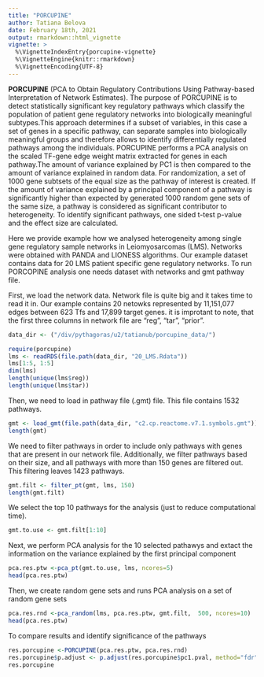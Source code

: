 ```yaml
---
title: "PORCUPINE"
author: Tatiana Belova
date: February 18th, 2021
output: rmarkdown::html_vignette
vignette: >
  %\VignetteIndexEntry{porcupine-vignette}
  %\VignetteEngine{knitr::rmarkdown}
  %\VignetteEncoding{UTF-8}
---
```


**PORCUPINE**  (PCA  to Obtain Regulatory Contributions Using Pathway-based Interpretation  of  Network  Estimates).   The  purpose  of PORCUPINE  is  to  detect  statistically  significant  key regulatory  pathways  which  classify  the  population  of patient gene regulatory networks into biologically meaningful subtypes.This approach determines if a subset of variables, in this case a set of genes in a specific pathway, can separate samples into biologically meaningful groups and therefore allows to  identify  differentially regulated  pathways  among  the individuals. PORCUPINE  performs  a  PCA  analysis on  the  scaled  TF-gene  edge  weight  matrix  extracted for  genes  in  each  pathway.The  amount  of  variance explained  by  PC1  is  then  compared  to  the  amount  of variance  explained  in  random   data.   For randomization,   a  set  of 1000  gene  subtsets  of  the  equal  size  as  the  pathway  of interest is created.  If the amount of variance explained by  a  principal  component  of  a  pathway  is  significantly higher than expected by generated 1000 random gene sets of the same size, a pathway is considered as significant contributor  to  heterogeneity. To  identify  significant pathways, one sided t-test p-value and the effect size are calculated. 

Here we provide example how we analysed heterogeneity among single gene regulatory sample networks in Leiomyosarcomas (LMS). Networks were obtained with PANDA and LIONESS algorithms. Our example dataset contains data for 20 LMS patient specific gene regulatory networks.
To run PORCOPINE analysis one needs dataset with networks and gmt pathway file. 


First, we load the network data. Network file is quite big and it takes time to read it in. Our example contains 20 netowks represented by 11,151,077 edges between 623 Tfs and 17,899 target genes. it is improtant to note, that the first three columns in network file are "reg", "tar", "prior".

```r
data_dir <- ("/div/pythagoras/u2/tatianub/porcupine_data/")
```

```r
require(porcupine)
lms <- readRDS(file.path(data_dir, "20_LMS.Rdata"))
lms[1:5, 1:5]
dim(lms)
length(unique(lms$reg))
length(unique(lms$tar))
```
Then, we need to load in pathway file (.gmt) file. This file contains 1532 pathways.

```r
gmt <- load_gmt(file.path(data_dir, "c2.cp.reactome.v7.1.symbols.gmt"))
length(gmt)
```
We need to filter pathways in order to include only pathways with genes that are present in our network file. Additionally,  we filter pathways based on their size, and all pathways with more than 150 genes are filtered out. This filtering leaves 1423 pathways.
```r
gmt.filt <- filter_pt(gmt, lms, 150)
length(gmt.filt)
```
We select the top 10 pathways for the analysis (just to reduce computational time).

```r
gmt.to.use <- gmt.filt[1:10]
```
Next, we perform PCA analysis for the 10 selected pathawys and extact the information on the variance explained by the first principal component

```r
pca.res.ptw <-pca_pt(gmt.to.use, lms, ncores=5)
head(pca.res.ptw)
```
Then, we create random gene sets and runs PCA analysis on a set of random gene sets
```r
pca.res.rnd <-pca_random(lms, pca.res.ptw, gmt.filt,  500, ncores=10)
head(pca.res.ptw)
```
To compare results and identify significance of the pathways
```r
res.porcupine <-PORCUPINE(pca.res.ptw, pca.res.rnd)
res.porcupine$p.adjust <- p.adjust(res.porcupine$pc1.pval, method="fdr")
res.porcupine
```
